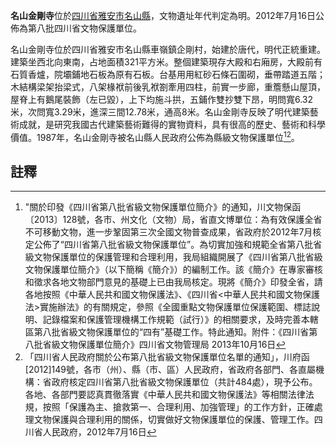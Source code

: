 {{msg:四川省文物保護單位
|名稱 = 名山金剛寺
|編號 = 275
|圖片 = 
|級別 = S8
|分類 = 
|時代 = [[明代|明代]]
|地点 = [[四川省|四川省]][[雅安市|雅安市]][[名山縣|名山縣]]
|坐標 =
|登錄 = 2012年7月16日
}}
'''名山金剛寺'''位於[[四川省|四川省]][[雅安市|雅安市]][[名山縣|名山縣]]，文物遺址年代判定為明。2012年7月16日公佈為第八批四川省文物保護單位。

名山金剛寺位於四川省雅安市名山縣車嶺鎮企剛村，始建於唐代，明代正統重建。建築坐西北向東南，占地面積321平方米。整個建築現存大殿和右廂房，大殿前有石質香爐，院壩鋪地石板為原有石板。台基用用紅砂石條石圍砌，垂帶踏道五階；木結構梁架抬梁式，八架椽袱前後乳袱劄牽用四柱，前實一步廊，重簷懸山屋頂，屋脊上有鵝尾裝飾（左已毀），上下均施斗拱，五鋪作雙抄雙下昂，明問寬6.32米，次問寬3.29米，進深三間12.78米，通高8米。名山金剛寺反映了明代建築藝術成就，是研究我國古代建築藝術難得的實物資料，具有很高的歷史、藝術和科學價值。1987年，名山金剛寺被名山縣人民政府公佈為縣級文物保護單位<ref>"關於印發《四川省第八批省級文物保護單位簡介》的通知，川文物保函〔2013〕128號，各市、州文化（文物）局，省直文博單位：為有效保護全省不可移動文物，進一步鞏固第三次全國文物普查成果，省政府於2012年7月核定公佈了“四川省第八批省級文物保護單位”。為切實加強和規範全省第八批省級文物保護單位的保護管理和合理利用，我局組織開展了《四川省第八批省級文物保護單位簡介》（以下簡稱《簡介》）的編制工作。該《簡介》在專家審核和徵求各地文物部門意見的基礎上已由我局核定。現將《簡介》印發全省，請各地按照《中華人民共和國文物保護法》、《四川省<中華人民共和國文物保護法>實施辦法》的有關規定，參照《全國重點文物保護單位保護範圍、標誌說明、記錄檔案和保護管理機構工作規範（試行）》的相關要求，及時完善本轄區第八批省級文物保護單位的“四有”基礎工作。特此通知。附件：《四川省第八批省級文物保護單位簡介》四川省文物管理局  2013年10月16日</ref><ref>「四川省人民政府關於公布第八批省級文物保護單位名單的通知」，川府函[2012]149號，各市（州）、縣（市、區）人民政府，省政府各部門、各直屬機構：省政府核定四川省第八批省級文物保護單位（共計484處），現予公布。各地、各部門要認真貫徹落實《中華人民共和國文物保護法》等相關法律法規，按照「保護為主、搶救第一、合理利用、加強管理」的工作方針，正確處理文物保護與合理利用的關係，切實做好文物保護單位的保護、管理工作。四川省人民政府，2012年7月16日</ref>。
==註釋==
{{reflist}}